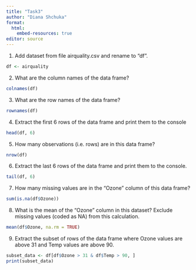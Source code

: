 ---
title: "Task3"
author: "Diana Shchuka"
format: 
  html:
    embed-resources: true
editor: source
---

1. Add dataset from file airquality.csv and rename to "df".

```{r}
df <- airquality
```

2. What are the column names of the data frame?

```{r}
colnames(df)
```

3. What are the row names of the data frame?

```{r}
rownames(df)
```

4. Extract the first 6 rows of the data frame and print them to the console

```{r}
head(df, 6)
```

5. How many observations (i.e. rows) are in this data frame?

```{r}
nrow(df)
```

6. Extract the last 6 rows of the data frame and print them to the console.

```{r}
tail(df, 6)
```

7. How many missing values are in the “Ozone” column of this data frame?

```{r}
sum(is.na(df$Ozone))
```

8. What is the mean of the “Ozone” column in this dataset? Exclude missing values (coded as NA) from this calculation.

```{r}
mean(df$Ozone, na.rm = TRUE)
```

9. Extract the subset of rows of the data frame where Ozone values are above 31 and Temp values are above 90.

```{r}
subset_data <- df[df$Ozone > 31 & df$Temp > 90, ]
print(subset_data)
```

